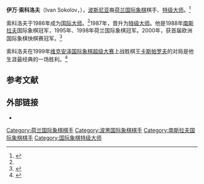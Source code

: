 {{Infobox chess player
|name = 伊万·索科洛夫
|image = Ivan Sokolov.jpg
|caption = 摄于2004年
|birthname = 
|country = {{BIH}}<br>{{NED}}
|birth_date = {{Birth date and age|1968|6|13}}
|birth_place = {{YUG-1945}}[[波士尼亞與赫塞哥維納社會主義共和國|波士尼亞與赫塞哥維納]]
|death_date = 
|death_place = 
|title = [[国际象棋特级大师|特级大师]]
|worldchampion = 
|rating = 
|peakrating = 2706（2004年1月）
|FideID = 14400030
}}
'''伊万·索科洛夫'''（Ivan Sokolov，{{bd|1968年|6月13日}}），[[波斯尼亚|波斯尼亚]]裔[[荷兰|荷兰]][[国际象棋|国际象棋]]棋手、[[国际象棋特级大师|特级大师]]。<ref name="Gaige">{{Cite book
 | last=Gaige | first=Jeremy | author-link=Jeremy Gaige
 | year=1987 | title=Chess Personalia, A Biobibliography
 | publisher=McFarland
 | isbn=0-7864-2353-6
 | page=398
 | postscript=<!--None-->}}</ref>

索科洛夫于1986年成为[[国际大师|国际大师]]。<ref name="Gaige"/>1987年，晋升为[[国际象棋特级大师|特级大师]]。他是1988年[[南斯拉夫|南斯拉夫]]国际象棋冠军，1995年、1998年荷兰国际象棋冠军。2000年，获首届欧洲国际象棋快棋赛冠军。<ref>{{cite web|last1=Crowther|first1=Mark|title=TWIC 309: 1st European Rapid Championships|url=http://theweekinchess.com/html/twic309.html#5|publisher=The Week in Chess|accessdate=9 January 2016|date=2000-10-09|archive-date=2020-02-25|archive-url=https://web.archive.org/web/20200225001912/http://theweekinchess.com/html/twic309.html#5|dead-url=no}}</ref>

索科洛夫在1999年[[维克安泽国际象棋超级大赛|维克安泽国际象棋超级大赛]]上战胜棋王[[卡斯帕罗夫|卡斯帕罗夫]]的对局是他生涯最经典的一场胜利。<ref>{{Cite web |url=http://www.chessgames.com/perl/chessgame?gid=1011516 |title=存档副本 |accessdate=2016-03-28 |archive-date=2020-12-22 |archive-url=https://web.archive.org/web/20201222150519/https://www.chessgames.com/perl/chessgame?gid=1011516 |dead-url=no }}</ref>

== 参考文献 ==
{{reflist}}

== 外部链接 ==
*{{chessgames player|id=10992}}

{{chess-bio-stub}}
[[Category:荷兰国际象棋棋手|Category:荷兰国际象棋棋手]]
[[Category:波黑国际象棋棋手|Category:波黑国际象棋棋手]]
[[Category:南斯拉夫国际象棋棋手|Category:南斯拉夫国际象棋棋手]]
[[Category:国际象棋特级大师|Category:国际象棋特级大师]]